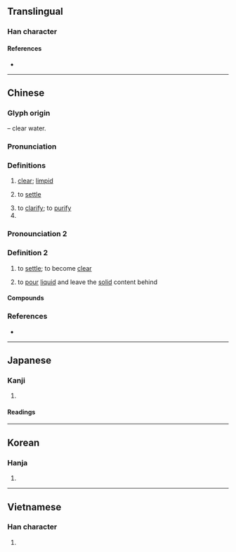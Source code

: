 {{character info/new}}
{{also|澂}}
==Translingual==

===Han character===
{{Han char|rn=85|rad=水|as=12|sn=15|four=32118|canj=ENOT|ids=⿰氵登}}

====References====
* {{Han ref|kx=0651.240|dkj=18315|dj=1061.260|hdz=31750.060|uh=6F84|ud=28548|bh=BCE1|bd=48353}}

----

==Chinese==
{{zh-forms|alt=澂}}

===Glyph origin===
{{Han etym}}
{{Han compound|水|alt1=氵|t1=water|登|ls=psc|c1=s|c2=p}} – clear water.

===Pronunciation===
{{zh-pron
|m=chéng
|c=cing4
|h=pfs=chhṳ̀n
|mn=têng
|mc=y
|oc=y
|cat=adj,v,propn
}}

===Definitions===
{{zh-hanzi}}

# [[clear]]; [[limpid]]
# {{lb|zh|of liquid}} to [[settle]]
# to [[clarify]]; to [[purify]]
# {{surname|lang=zh}}

===Pronounciation 2===
{{zh-pron
|m=dèng
|c=dang6
|h=pfs=
|mn=
|mc=y
|oc=y
|cat=v
}}

===Definition 2===
{{zh-hanzi}}

# {{lb|zh|of liquid}} to [[settle]]; to become [[clear]]
# to [[pour]] [[liquid]] and leave the [[solid]] content behind

====Compounds====
{{zh-der|佛圖澄|吳澄|掏澄|攬轡澄清|泓澄|淘澄|淘澄飛跌|清澄|澄心|澄心堂紙|澄思寂慮|澄明|澄泥硯|澄淨|澄清|澄清天下|澄清湖|澄源正本|澄澈|澄澹精致|澄瑩|澄空|澄觀|澄邁縣|碧澄澄|空水澄鮮|端本澄源|許景澄|黃澄澄}}

===References===
* {{R:yue:Hanzi}}

----

==Japanese==

===Kanji===
{{ja-kanji|grade=c|rs=水12}}

# {{defn|lang=ja|sort=水12}}

====Readings====
{{ja-readings|goon=じょう<ぢよう|kanon=ちょう|kun=す-ます,す-む}}

----

==Korean==

===Hanja===
{{ko-hanja|hangeul=징|eumhun=|rv=jing|mr=ching|y=cing}}

# {{defn|lang=ko|sort=水12}}

----

==Vietnamese==

===Han character===
{{vi-hantu|[[trừng]], [[chừng]], [[xừng]]|rs=水12}}

# {{defn|lang=vi|sort=水12}}